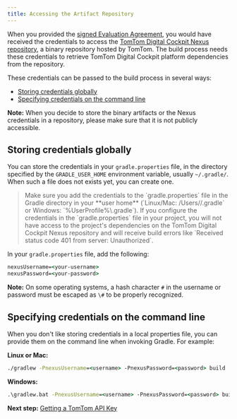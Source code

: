 ```yaml
---
title: Accessing the Artifact Repository
---
```


When you provided the
[signed Evaluation Agreement](https://developer.tomtom.com/tomtom-digital-cockpit/getting-started/introduction),
you would have received the credentials to access the
[TomTom Digital Cockpit Nexus repository](https://repo.tomtom.com/#browse/browse:ivi:com%2Ftomtom%2Fivi%2Fplatform),
a binary repository hosted by TomTom. The build process needs these credentials to retrieve TomTom
Digital Cockpit platform dependencies from the repository.

These credentials can be passed to the build process in several ways:

- [Storing credentials globally](#storing-credentials-globally)
- [Specifying credentials on the command line](#specifying-credentials-on-the-command-line)

__Note:__ When you decide to store the binary artifacts or the Nexus credentials in a repository,
please make sure that it is not publicly accessible.

## Storing credentials globally

You can store the credentials in your `gradle.properties` file, in the directory specified by the
`GRADLE_USER_HOME` environment variable, usually `~/.gradle/`. When such a file does not exists yet,
you can create one.

<Blockquote type="warning" hasIcon>
    Make sure you add the credentials to the `gradle.properties` file in the Gradle directory in
    your **user home** (`Linux/Mac: /Users/<username>/.gradle` or Windows: `%UserProfile%\.gradle`).
    If you configure the credentials in the `gradle.properties` file in your project, you will 
    not have access to the project's dependencies on the TomTom Digital Cockpit Nexus repository 
    and will receive build errors like `Received status code 401 from server: Unauthorized`.
</Blockquote>

In your `gradle.properties` file, add the following:

```cmd
nexusUsername=<your-username>
nexusPassword=<your-password>
```

__Note:__ On some operating systems, a hash character `#` in the username or password must be
escaped as `\#` to be properly recognized.

## Specifying credentials on the command line

When you don't like storing credentials in a local properties file, you can provide them on the
command line when invoking Gradle. For example:

__Linux or Mac:__
```cmd
./gradlew -PnexusUsername=<username> -PnexusPassword=<password> build
```

__Windows:__
```cmd
.\gradlew.bat -PnexusUsername=<username> -PnexusPassword=<password> build
```

__Next step:__
[Getting a TomTom API Key](/tomtom-digital-cockpit/getting-started/getting-a-tomtom-api-key)
